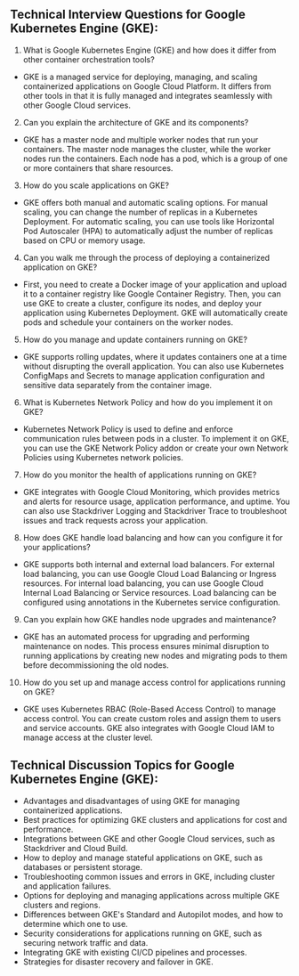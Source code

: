 

## Technical Interview Questions for Google Kubernetes Engine (GKE):
1. What is Google Kubernetes Engine (GKE) and how does it differ from other container orchestration tools?
- GKE is a managed service for deploying, managing, and scaling containerized applications on Google Cloud Platform. It differs from other tools in that it is fully managed and integrates seamlessly with other Google Cloud services.

2. Can you explain the architecture of GKE and its components?
- GKE has a master node and multiple worker nodes that run your containers. The master node manages the cluster, while the worker nodes run the containers. Each node has a pod, which is a group of one or more containers that share resources.

3. How do you scale applications on GKE?
- GKE offers both manual and automatic scaling options. For manual scaling, you can change the number of replicas in a Kubernetes Deployment. For automatic scaling, you can use tools like Horizontal Pod Autoscaler (HPA) to automatically adjust the number of replicas based on CPU or memory usage.

4. Can you walk me through the process of deploying a containerized application on GKE?
- First, you need to create a Docker image of your application and upload it to a container registry like Google Container Registry. Then, you can use GKE to create a cluster, configure its nodes, and deploy your application using Kubernetes Deployment. GKE will automatically create pods and schedule your containers on the worker nodes.

5. How do you manage and update containers running on GKE?
- GKE supports rolling updates, where it updates containers one at a time without disrupting the overall application. You can also use Kubernetes ConfigMaps and Secrets to manage application configuration and sensitive data separately from the container image.

6. What is Kubernetes Network Policy and how do you implement it on GKE?
- Kubernetes Network Policy is used to define and enforce communication rules between pods in a cluster. To implement it on GKE, you can use the GKE Network Policy addon or create your own Network Policies using Kubernetes network policies.

7. How do you monitor the health of applications running on GKE?
- GKE integrates with Google Cloud Monitoring, which provides metrics and alerts for resource usage, application performance, and uptime. You can also use Stackdriver Logging and Stackdriver Trace to troubleshoot issues and track requests across your application.

8. How does GKE handle load balancing and how can you configure it for your applications?
- GKE supports both internal and external load balancers. For external load balancing, you can use Google Cloud Load Balancing or Ingress resources. For internal load balancing, you can use Google Cloud Internal Load Balancing or Service resources. Load balancing can be configured using annotations in the Kubernetes service configuration.

9. Can you explain how GKE handles node upgrades and maintenance?
- GKE has an automated process for upgrading and performing maintenance on nodes. This process ensures minimal disruption to running applications by creating new nodes and migrating pods to them before decommissioning the old nodes.

10. How do you set up and manage access control for applications running on GKE?
- GKE uses Kubernetes RBAC (Role-Based Access Control) to manage access control. You can create custom roles and assign them to users and service accounts. GKE also integrates with Google Cloud IAM to manage access at the cluster level.

## Technical Discussion Topics for Google Kubernetes Engine (GKE):
- Advantages and disadvantages of using GKE for managing containerized applications.
- Best practices for optimizing GKE clusters and applications for cost and performance.
- Integrations between GKE and other Google Cloud services, such as Stackdriver and Cloud Build.
- How to deploy and manage stateful applications on GKE, such as databases or persistent storage.
- Troubleshooting common issues and errors in GKE, including cluster and application failures.
- Options for deploying and managing applications across multiple GKE clusters and regions.
- Differences between GKE's Standard and Autopilot modes, and how to determine which one to use.
- Security considerations for applications running on GKE, such as securing network traffic and data.
- Integrating GKE with existing CI/CD pipelines and processes.
- Strategies for disaster recovery and failover in GKE.